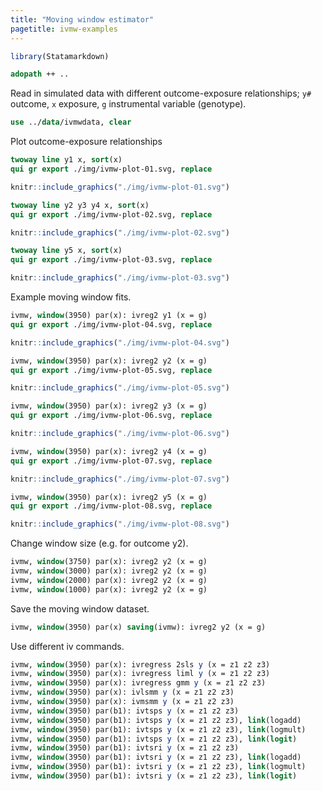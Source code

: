 ```yaml
---
title: "Moving window estimator"
pagetitle: ivmw-examples
---
```


```r
library(Statamarkdown)
```

```stata
adopath ++ ..
```

Read in simulated data with different outcome-exposure relationships; `y#` outcome, `x` exposure, `g` instrumental variable (genotype).
```stata
use ../data/ivmwdata, clear
```

Plot outcome-exposure relationships
```stata
twoway line y1 x, sort(x)
qui gr export ./img/ivmw-plot-01.svg, replace
```
```r
knitr::include_graphics("./img/ivmw-plot-01.svg")
```
```stata
twoway line y2 y3 y4 x, sort(x)
qui gr export ./img/ivmw-plot-02.svg, replace
```
```r
knitr::include_graphics("./img/ivmw-plot-02.svg")
```
```stata
twoway line y5 x, sort(x)
qui gr export ./img/ivmw-plot-03.svg, replace
```
```r
knitr::include_graphics("./img/ivmw-plot-03.svg")
```
    
Example moving window fits.
```stata
ivmw, window(3950) par(x): ivreg2 y1 (x = g)
qui gr export ./img/ivmw-plot-04.svg, replace
```
```r
knitr::include_graphics("./img/ivmw-plot-04.svg")
```
```stata
ivmw, window(3950) par(x): ivreg2 y2 (x = g)
qui gr export ./img/ivmw-plot-05.svg, replace
```
```r
knitr::include_graphics("./img/ivmw-plot-05.svg")
```
```stata
ivmw, window(3950) par(x): ivreg2 y3 (x = g)
qui gr export ./img/ivmw-plot-06.svg, replace
```
```r
knitr::include_graphics("./img/ivmw-plot-06.svg")
```
```stata
ivmw, window(3950) par(x): ivreg2 y4 (x = g)
qui gr export ./img/ivmw-plot-07.svg, replace
```
```r
knitr::include_graphics("./img/ivmw-plot-07.svg")
```
```stata
ivmw, window(3950) par(x): ivreg2 y5 (x = g)
qui gr export ./img/ivmw-plot-08.svg, replace
```
```r
knitr::include_graphics("./img/ivmw-plot-08.svg")
```

Change window size (e.g. for outcome y2).
```stata
ivmw, window(3750) par(x): ivreg2 y2 (x = g)
ivmw, window(3000) par(x): ivreg2 y2 (x = g)
ivmw, window(2000) par(x): ivreg2 y2 (x = g)
ivmw, window(1000) par(x): ivreg2 y2 (x = g)
```

Save the moving window dataset.
```stata
ivmw, window(3950) par(x) saving(ivmw): ivreg2 y2 (x = g)
```

Use different iv commands.
```stata
ivmw, window(3950) par(x): ivregress 2sls y (x = z1 z2 z3)
ivmw, window(3950) par(x): ivregress liml y (x = z1 z2 z3)
ivmw, window(3950) par(x): ivregress gmm y (x = z1 z2 z3)
ivmw, window(3950) par(x): ivlsmm y (x = z1 z2 z3)
ivmw, window(3950) par(x): ivmsmm y (x = z1 z2 z3)
ivmw, window(3950) par(b1): ivtsps y (x = z1 z2 z3)
ivmw, window(3950) par(b1): ivtsps y (x = z1 z2 z3), link(logadd)
ivmw, window(3950) par(b1): ivtsps y (x = z1 z2 z3), link(logmult)
ivmw, window(3950) par(b1): ivtsps y (x = z1 z2 z3), link(logit)
ivmw, window(3950) par(b1): ivtsri y (x = z1 z2 z3)
ivmw, window(3950) par(b1): ivtsri y (x = z1 z2 z3), link(logadd)
ivmw, window(3950) par(b1): ivtsri y (x = z1 z2 z3), link(logmult)
ivmw, window(3950) par(b1): ivtsri y (x = z1 z2 z3), link(logit)
```
